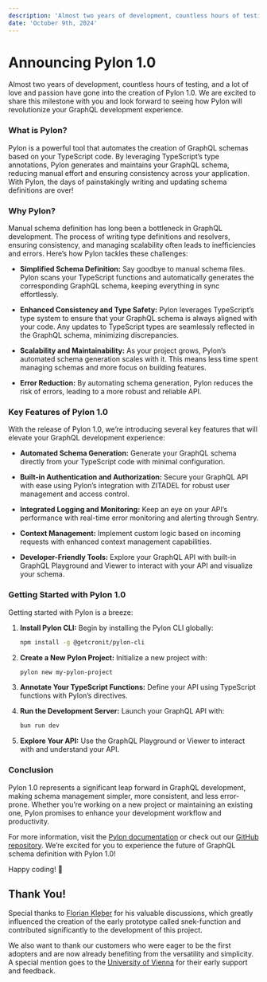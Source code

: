 ```yaml
---
description: 'Almost two years of development, countless hours of testing, and a lot of love and passion have gone into the creation of Pylon 1.0. We are excited to share this milestone with you and look forward to seeing how Pylon will revolutionize your GraphQL development experience.'
date: 'October 9th, 2024'
---
```



# Announcing Pylon 1.0

<Authors date="August 6th, 2024">
  <Author name="Nico Schett" link="https://github.com/schettn" />
</Authors>

Almost two years of development, countless hours of testing, and a lot of love and passion have gone into the creation of Pylon 1.0. We are excited to share this milestone with you and look forward to seeing how Pylon will revolutionize your GraphQL development experience.

### What is Pylon?

Pylon is a powerful tool that automates the creation of GraphQL schemas based on your TypeScript code. By leveraging TypeScript’s type annotations, Pylon generates and maintains your GraphQL schema, reducing manual effort and ensuring consistency across your application. With Pylon, the days of painstakingly writing and updating schema definitions are over!

### Why Pylon?

Manual schema definition has long been a bottleneck in GraphQL development. The process of writing type definitions and resolvers, ensuring consistency, and managing scalability often leads to inefficiencies and errors. Here’s how Pylon tackles these challenges:

- **Simplified Schema Definition:** Say goodbye to manual schema files. Pylon scans your TypeScript functions and automatically generates the corresponding GraphQL schema, keeping everything in sync effortlessly.
- **Enhanced Consistency and Type Safety:** Pylon leverages TypeScript’s type system to ensure that your GraphQL schema is always aligned with your code. Any updates to TypeScript types are seamlessly reflected in the GraphQL schema, minimizing discrepancies.

- **Scalability and Maintainability:** As your project grows, Pylon’s automated schema generation scales with it. This means less time spent managing schemas and more focus on building features.

- **Error Reduction:** By automating schema generation, Pylon reduces the risk of errors, leading to a more robust and reliable API.

### Key Features of Pylon 1.0

With the release of Pylon 1.0, we’re introducing several key features that will elevate your GraphQL development experience:

- **Automated Schema Generation:** Generate your GraphQL schema directly from your TypeScript code with minimal configuration.
- **Built-in Authentication and Authorization:** Secure your GraphQL API with ease using Pylon’s integration with ZITADEL for robust user management and access control.

- **Integrated Logging and Monitoring:** Keep an eye on your API’s performance with real-time error monitoring and alerting through Sentry.

- **Context Management:** Implement custom logic based on incoming requests with enhanced context management capabilities.

- **Developer-Friendly Tools:** Explore your GraphQL API with built-in GraphQL Playground and Viewer to interact with your API and visualize your schema.

### Getting Started with Pylon 1.0

Getting started with Pylon is a breeze:

1. **Install Pylon CLI:** Begin by installing the Pylon CLI globally:

   ```bash
   npm install -g @getcronit/pylon-cli
   ```

2. **Create a New Pylon Project:** Initialize a new project with:

   ```bash
   pylon new my-pylon-project
   ```

3. **Annotate Your TypeScript Functions:** Define your API using TypeScript functions with Pylon’s directives.

4. **Run the Development Server:** Launch your GraphQL API with:

   ```bash
   bun run dev
   ```

5. **Explore Your API:** Use the GraphQL Playground or Viewer to interact with and understand your API.

### Conclusion

Pylon 1.0 represents a significant leap forward in GraphQL development, making schema management simpler, more consistent, and less error-prone. Whether you’re working on a new project or maintaining an existing one, Pylon promises to enhance your development workflow and productivity.

For more information, visit the [Pylon documentation](https://pylon.cronit.io/docs/getting-started) or check out our [GitHub repository](https://github.com/getcronit/pylon). We’re excited for you to experience the future of GraphQL schema definition with Pylon 1.0!

Happy coding! 🚀

## Thank You!

Special thanks to [Florian Kleber](https://github.com/kleberbaum) for his valuable discussions, which greatly influenced the creation of the early prototype called snek-function and contributed significantly to the development of this project.

We also want to thank our customers who were eager to be the first adopters and are now already benefiting from the versatility and simplicity.
A special mention goes to the [University of Vienna](https://www.univie.ac.at/en/) for their early support and feedback.
